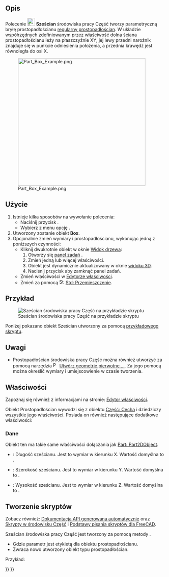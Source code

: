 <languages/>

{{Docnav/pl
|
|[[Part_Cylinder/pl|Walec]]
|[[Part_Workbench/pl|środowisko pracy Część]]
|IconL=
|IconR=Part_Cylinder.svg
|IconC=Workbench_Part.svg
}}

{{GuiCommand/pl
|Name=Part Box
|Name/pl=Część: Sześcian
|MenuLocation=Część → Bryła pierwotna → Sześcian
|Workbenches=[[Part_Workbench/pl|Część]]
|SeeAlso=[[Part_Primitives/pl|Bryły pierwotne]]
}}

<span id="Description"></span>
==Opis==

Polecenie [[Image:Part_Box.svg|24px]] '''Sześcian''' środowiska pracy Część tworzy parametryczną bryłę prostopadłościanu [https://en.wikipedia.org/wiki/Cuboid#Rectangular_cuboid regularny prostopadłościan]. W układzie współrzędnych zdefiniowanym przez właściwość {{PropertyData|Umiejscowienie}} dolna ściana prostopadłościanu leży na płaszczyźnie XY, jej lewy przedni narożnik znajduje się w punkcie odniesienia położenia, a przednia krawędź jest równoległa do osi X.

[[Image:Part_Box_Example.png|400px]]

<span id="Usage"></span>
==Użycie==

# Istnieje kilka sposobów na wywołanie polecenia:
#* Naciśnij przycisk {{Button|[[Image:Part_Box.svg|16px]] '''Sześcian'''}}.
#* Wybierz z menu opcję {{MenuCommand|Część → Bryła pierwotna → [[Image:Part_Box.svg|16px]] Sześcian}}.
# Utworzony zostanie obiekt '''Box'''.
# Opcjonalnie zmień wymiary i {{PropertyData|Umiejscowienie}} prostopadłościanu, wykonując jedną z poniższych czynności:
#* Kliknij dwukrotnie obiekt w oknie [[Tree_view/pl|Widok drzewa]]:
#*# Otworzy się [[Task_panel/pl|panel zadań]] {{MenuCommand|Pierwotne bryły geometryczne}}.
#*# Zmień jedną lub więcej właściwości.
#*# Obiekt jest dynamicznie aktualizowany w oknie [[3D_view/pl|widoku 3D]].
#*# Naciśnij przycisk {{Button|OK}} aby zamknąć panel zadań.
#* Zmień właściwości w [[Property_editor/pl|Edytorze właściwości]].
#* Zmień {{PropertyData|Umiejscowienie}} za pomocą [[Image:Std_TransformManip.svg|16px]] [[Std_TransformManip/pl|Std: Przemieszczenie]].

<span id="Example"></span>
==Przykład==

[[Image:Part_Box_Scripting_Example.png|thumb|Sześcian środowiska pracy Część na przykładzie skryptu]]

Poniżej pokazano obiekt Sześcian utworzony za pomocą  [[#Tworzenie_skrypt.C3.B3w|przykładowego skryptu]].

<span id="Notes"></span>
==Uwagi==

* Prostopadłościan środowiska pracy Część można również utworzyć za pomocą narzędzia [[Image:Part_Primitives.svg|16px]] [[Part_Primitives/pl|Utwórz geometrie pierwotne ...]]. Za jego pomocą można określić wymiary i umiejscowienie w czasie tworzenia.

<span id="Properties"></span>
==Właściwości==

Zapoznaj się również z informacjami na stronie: [[Property_editor/pl|Edytor właściwości]].

Obiekt Prostopadłościan wywodzi się z obiektu [[Part_Feature/pl|Część: Cecha]] i dziedziczy wszystkie jego właściwości. Posiada on również następujące dodatkowe właściwości:

<span id="Data"></span>
===Dane===

{{TitleProperty|Dołączenie}}

Obiekt ten ma takie same właściwości dołączania jak [[Part_Part2DObject/pl#Dane|Part: Part2DObject]].

{{TitleProperty|Sześcian}}

* {{PropertyData|Długość|długość}}: Długość sześcianu. Jest to wymiar w kierunku X. Wartość domyślna to {{Value|10mm}}.
* {{PropertyData|Szerokość|długość}}: Szerokość sześcianu. Jest to wymiar w kierunku Y. Wartość domyślna to {{Value|10mm}}.
* {{PropertyData|Wysokość|długość}}: Wysokość sześcianu. Jest to wymiar w kierunku Z. Wartość domyślna to {{Value|10mm}}.

<span id="Scripting"></span>
==Tworzenie skryptów==

Zobacz również: [https://freecad.github.io/SourceDoc/ Dokumentacja API generowana automatycznie] oraz [[Part_scripting/pl|Skrypty w środowisku Część]] i [[FreeCAD_Scripting_Basics/pl|Podstawy pisania skryptów dla FreeCAD]].

Sześcian środowiska pracy Część jest tworzony za pomocą metody {{incode|addObject()}}.

{{Code|code=
box = FreeCAD.ActiveDocument.addObject("Part::Box", "myBox")
}}

* Gdzie parametr {{Incode|myBox}} jest etykietą dla obiektu prostopadłościanu.
* Zwraca nowo utworzony obiekt typu prostopadłościan.

Przykład:

{{Code|code=
import FreeCAD as App

doc = App.activeDocument()

box = doc.addObject("Part::Box", "myBox")
box.Length = 4
box.Width = 8
box.Height = 12
box.Placement = App.Placement(App.Vector(1, 2, 3), App.Rotation(75, 60, 30))

doc.recompute()
}}


{{Docnav/pl
|
|[[Part_Cylinder/pl|Walec]]
|[[Part_Workbench/pl|środowisko pracy Część]]
|IconL=
|IconR=Part_Cylinder.svg
|IconC=Workbench_Part.svg
}}

{{Part_Tools_navi{{#translation:}}}}
{{Userdocnavi{{#translation:}}}}